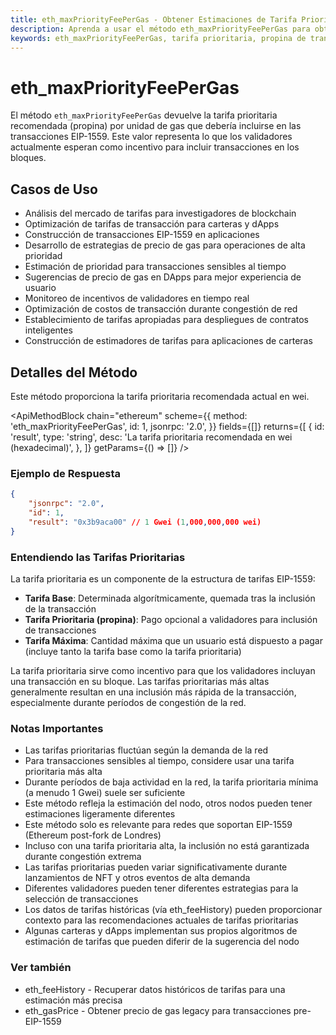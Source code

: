 ```yaml
---
title: eth_maxPriorityFeePerGas - Obtener Estimaciones de Tarifa Prioritaria | Métodos API de Ethereum
description: Aprenda a usar el método eth_maxPriorityFeePerGas para obtener la tarifa prioritaria recomendada actual (propina) necesaria para la inclusión de transacciones en la red Ethereum.
keywords: eth_maxPriorityFeePerGas, tarifa prioritaria, propina de transacción, EIP-1559, precio de gas, propina de minero, prioridad de transacción, optimización de gas ethereum, propina de validador, estimación de tarifas blockchain, cálculo de tarifas de gas, tarifa de transacción, propina eth, tarifa prioritaria ethereum, tarifa de inclusión de bloque, propina de gas, precios de transacción
---
```


# eth_maxPriorityFeePerGas

El método `eth_maxPriorityFeePerGas` devuelve la tarifa prioritaria recomendada (propina) por unidad de gas que debería incluirse en las transacciones EIP-1559. Este valor representa lo que los validadores actualmente esperan como incentivo para incluir transacciones en los bloques.

## Casos de Uso

- Análisis del mercado de tarifas para investigadores de blockchain
- Optimización de tarifas de transacción para carteras y dApps
- Construcción de transacciones EIP-1559 en aplicaciones
- Desarrollo de estrategias de precio de gas para operaciones de alta prioridad
- Estimación de prioridad para transacciones sensibles al tiempo
- Sugerencias de precio de gas en DApps para mejor experiencia de usuario
- Monitoreo de incentivos de validadores en tiempo real
- Optimización de costos de transacción durante congestión de red
- Establecimiento de tarifas apropiadas para despliegues de contratos inteligentes
- Construcción de estimadores de tarifas para aplicaciones de carteras

## Detalles del Método

Este método proporciona la tarifa prioritaria recomendada actual en wei.

<ApiMethodBlock
	chain="ethereum"
	scheme={{
		method: 'eth_maxPriorityFeePerGas',
		id: 1,
		jsonrpc: '2.0',
	}}
	fields={[]}
	returns={[
		{
			id: 'result',
			type: 'string',
			desc: 'La tarifa prioritaria recomendada en wei (hexadecimal)',
		},
	]}
	getParams={() => []}
/>

### Ejemplo de Respuesta

```json
{
	"jsonrpc": "2.0",
	"id": 1,
	"result": "0x3b9aca00" // 1 Gwei (1,000,000,000 wei)
}
```

### Entendiendo las Tarifas Prioritarias

La tarifa prioritaria es un componente de la estructura de tarifas EIP-1559:

- **Tarifa Base**: Determinada algorítmicamente, quemada tras la inclusión de la transacción
- **Tarifa Prioritaria (propina)**: Pago opcional a validadores para inclusión de transacciones
- **Tarifa Máxima**: Cantidad máxima que un usuario está dispuesto a pagar (incluye tanto la tarifa base como la tarifa prioritaria)

La tarifa prioritaria sirve como incentivo para que los validadores incluyan una transacción en su bloque. Las tarifas prioritarias más altas generalmente resultan en una inclusión más rápida de la transacción, especialmente durante períodos de congestión de la red.

### Notas Importantes

- Las tarifas prioritarias fluctúan según la demanda de la red
- Para transacciones sensibles al tiempo, considere usar una tarifa prioritaria más alta
- Durante períodos de baja actividad en la red, la tarifa prioritaria mínima (a menudo 1 Gwei) suele ser suficiente
- Este método refleja la estimación del nodo, otros nodos pueden tener estimaciones ligeramente diferentes
- Este método solo es relevante para redes que soportan EIP-1559 (Ethereum post-fork de Londres)
- Incluso con una tarifa prioritaria alta, la inclusión no está garantizada durante congestión extrema
- Las tarifas prioritarias pueden variar significativamente durante lanzamientos de NFT y otros eventos de alta demanda
- Diferentes validadores pueden tener diferentes estrategias para la selección de transacciones
- Los datos de tarifas históricas (vía eth_feeHistory) pueden proporcionar contexto para las recomendaciones actuales de tarifas prioritarias
- Algunas carteras y dApps implementan sus propios algoritmos de estimación de tarifas que pueden diferir de la sugerencia del nodo

### Ver también

- <Link to="/docs/ethereum/core-methods/eth_feeHistory" title="Obtener datos históricos de tarifas para mejor estimación de tarifas">eth_feeHistory</Link> - Recuperar datos históricos de tarifas para una estimación más precisa
- <Link to="/docs/ethereum/core-methods/eth_gasPrice" title="Obtener precio de gas legacy para transacciones pre-EIP-1559">eth_gasPrice</Link> - Obtener precio de gas legacy para transacciones pre-EIP-1559
